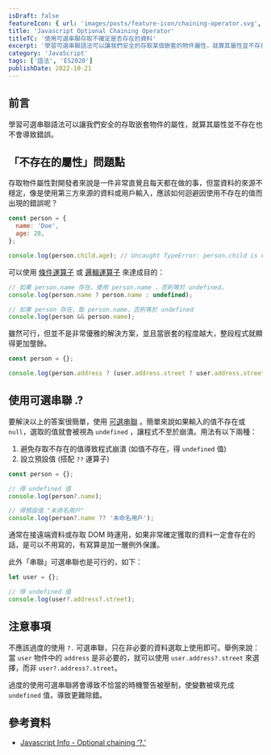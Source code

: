```yaml
---
isDraft: false
featureIcon: { url: 'images/posts/feature-icon/chaining-operator.svg', alt: '一個點和問號(可選串聯)符號' }
title: 'Javascript Optional Chaining Operator'
titleTC: '使用可選串聯存取不確定是否存在的資料'
excerpt: '學習可選串聯語法可以讓我們安全的存取某個嵌套的物件屬性，就算其屬性並不存在也不會導致錯誤。 '
category: 'JavaScript'
tags: ['語法', 'ES2020']
publishDate: 2022-10-21
---
```


## 前言

學習可選串聯語法可以讓我們安全的存取嵌套物件的屬性，就算其屬性並不存在也不會導致錯誤。

## 「不存在的屬性」問題點

存取物件屬性對開發者來說是一件非常直覺且每天都在做的事，但當資料的來源不穩定，像是使用第三方來源的資料或用戶輸入，應該如何迴避因使用不存在的值而出現的錯誤呢？

```javascript
const person = {
  name: 'Doe',
  age: 28,
};

console.log(person.child.age); // Uncaught TypeError: person.child is undefined
```

可以使用 [條件運算子](https://developer.mozilla.org/zh-TW/docs/Web/JavaScript/Reference/Operators/Conditional_Operator) 或 [邏輯運算子](https://developer.mozilla.org/en-US/docs/Web/JavaScript/Reference/Operators/Logical_AND) 來達成目的：

```javascript
// 如果 person.name 存在，使用 person.name ，否則等於 undefined。
console.log(person.name ? person.name : undefined);

// 如果 person 存在，取 person.name，否則等於 undefined
console.log(person && person.name);
```

雖然可行，但並不是非常優雅的解決方案，並且當嵌套的程度越大，整段程式就顯得更加壟餘。

```javascript
const person = {};

console.log(person.address ? (user.address.street ? user.address.street.name : null) : null);
```

## 使用可選串聯 .?

要解決以上的答案很簡單，使用 [可選串聯](https://developer.mozilla.org/zh-TW/docs/Web/JavaScript/Reference/Operators/Optional_chaining) 。簡單來說如果輸入的值不存在或 `null`，選取的值就會被視為 `undefined` ，讓程式不至於崩潰。用法有以下兩種：

1. 避免存取不存在的值導致程式崩潰 (如值不存在，得 `undefined` 值)
2. 設立預設值 (搭配 `??` 運算子)

```javascript
const person = {};

// 得 undefined 值
console.log(person?.name);

// 得預設值 "未命名用戶"
console.log(person?.name ?? '未命名用戶');
```

通常在接遠端資料或存取 DOM 時運用，如果非常確定獲取的資料一定會存在的話，是可以不用寫的，有寫算是加一層例外保護。

此外「串聯」可選串聯也是可行的，如下：

```javascript
let user = {};

// 得 undefined 值
console.log(user?.address?.street);
```

## 注意事項

不應該過度的使用 `?.` 可選串聯，只在非必要的資料選取上使用即可。舉例來說：當 `user` 物件中的 `address` 是非必要的，就可以使用 `user.address?.street` 來選擇，而非 `user?.address?.street`。

過度的使用可選串聯將會導致不恰當的時機警告被壓制，使變數被填充成 `undefined` 值，導致更難除錯。

## 參考資料

- [Javascript Info - Optional chaining ‘?.’](https://javascript.info/optional-chaining)

